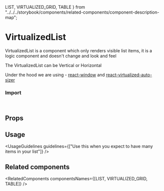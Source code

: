   LIST,
  VIRTUALIZED_GRID,
  TABLE
} from "../../../storybook/components/related-components/component-description-map";

<Meta of={VirtualizedListStories} />

# VirtualizedList

VirtualizedList is a component which only renders visible list items, it is a logic component and doesn't change and look and feel

The VirtualizedList can be Vertical or Horizontal

Under the hood we are using - [react-window](https://github.com/bvaughn/react-window) and [react-virtualized-auto-sizer](https://github.com/bvaughn/react-virtualized-auto-sizer)

<Canvas of={VirtualizedListStories.Overview} />

### Import

```js
import { VirtualizedList } from "@vibe/core";
```

## Props

<PropsTable />

## Usage

<UsageGuidelines guidelines={["Use this when you expect to have many items in your list"]} />

<TipItemRenderer />

## Related components

<RelatedComponents componentsNames={[LIST, VIRTUALIZED_GRID, TABLE]} />
